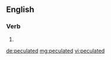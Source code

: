 ==English==

===Verb===
{{head|en|verb form}}

# {{en-past of|peculate}}

[[de:peculated]]
[[mg:peculated]]
[[vi:peculated]]